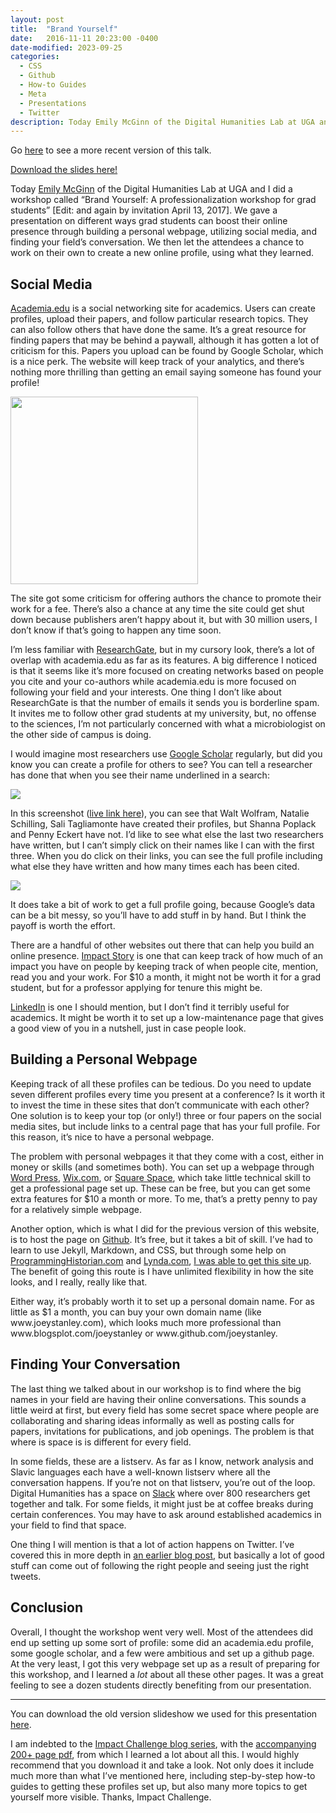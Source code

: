 ```yaml
---
layout: post
title:  "Brand Yourself"
date:   2016-11-11 20:23:00 -0400
date-modified: 2023-09-25
categories:
  - CSS
  - Github
  - How-to Guides
  - Meta
  - Presentations
  - Twitter
description: Today Emily McGinn of the Digital Humanities Lab at UGA and I did a professionalization workshop for grad students. We gave a presentation on different ways grad students can boost their online presence through building a personal webpage, utilizing social media, and finding your field's conversation. We then let the attendees a chance to work on their own to create a new online profile, using what they learned.
---
```


::: callout-note
Go [here](/blog/brand-yourself-2) to see a more recent version of this talk.<br/>
:::

::: callout-tip
[Download the slides here!](/downloads/170413-brand-yourself.pdf)
:::

Today [Emily McGinn](http://emilymcginn.com) of the Digital Humanities Lab at UGA and I did a workshop called "Brand Yourself: A professionalization workshop for grad students" \[Edit: and again by invitation April 13, 2017\]. We gave a presentation on different ways grad students can boost their online presence through building a personal webpage, utilizing social media, and finding your field's conversation. We then let the attendees a chance to work on their own to create a new online profile, using what they learned.

## Social Media

[Academia.edu](http://academia.edu) is a social networking site for academics. Users can create profiles, upload their papers, and follow particular research topics. They can also follow others that have done the same. It's a great resource for finding papers that may be behind a paywall, although it has gotten a lot of criticism for this. Papers you upload can be found by Google Scholar, which is a nice perk. The website will keep track of your analytics, and there's nothing more thrilling than getting an email saying someone has found your profile!

![](academia_email.png){fig-align="center" width="300"}

The site got some criticism for offering authors the chance to promote their work for a fee. There's also a chance at any time the site could get shut down because publishers aren't happy about it, but with 30 million users, I don't know if that's going to happen any time soon.

I'm less familiar with [ResearchGate](https://www.researchgate.net), but in my cursory look, there's a lot of overlap with academia.edu as far as its features. A big difference I noticed is that it seems like it's more focused on creating networks based on people you cite and your co-authors while academia.edu is more focused on following your field and your interests. One thing I don't like about ResearchGate is that the number of emails it sends you is borderline spam. It invites me to follow other grad students at my university, but, no offense to the sciences, I'm not particularly concerned with what a microbiologist on the other side of campus is doing.

I would imagine most researchers use [Google Scholar](https://scholar.google.com) regularly, but did you know you can create a profile for others to see? You can tell a researcher has done that when you see their name underlined in a search:

![](google_scholar.png){fig-align="center"}

In this screenshot ([live link here](https://scholar.google.com/scholar?hl=en&q=American+English%3A+dialects+and+variation&btnG=&as_sdt=1%2C11&as_sdtp=&oq=)), you can see that Walt Wolfram, Natalie Schilling, Sali Tagliamonte have created their profiles, but Shanna Poplack and Penny Eckert have not. I'd like to see what else the last two researchers have written, but I can't simply click on their names like I can with the first three. When you do click on their links, you can see the full profile including what else they have written and how many times each has been cited.

![](natalie_schilling.png){fig-align="center"}

It does take a bit of work to get a full profile going, because Google's data can be a bit messy, so you'll have to add stuff in by hand. But I think the payoff is worth the effort.

There are a handful of other websites out there that can help you build an online presence. [Impact Story](https://profiles.impactstory.org/about) is one that can keep track of how much of an impact you have on people by keeping track of when people cite, mention, read you and your work. For \$10 a month, it might not be worth it for a grad student, but for a professor applying for tenure this might be.

[LinkedIn](https://www.linkedin.com) is one I should mention, but I don't find it terribly useful for academics. It might be worth it to set up a low-maintenance page that gives a good view of you in a nutshell, just in case people look.

## Building a Personal Webpage

Keeping track of all these profiles can be tedious. Do you need to update seven different profiles every time you present at a conference? Is it worth it to invest the time in these sites that don't communicate with each other? One solution is to keep your top (or only!) three or four papers on the social media sites, but include links to a central page that has your full profile. For this reason, it's nice to have a personal webpage.

The problem with personal webpages it that they come with a cost, either in money or skills (and sometimes both). You can set up a webpage through [Word Press](https://wordpress.com), [Wix.com](http://www.wix.com), or [Square Space](https://www.squarespace.com), which take little technical skill to get a professional page set up. These can be free, but you can get some extra features for \$10 a month or more. To me, that's a pretty penny to pay for a relatively simple webpage.

Another option, which is what I did for the previous version of this website, is to host the page on [Github](https://github.com). It's free, but it takes a bit of skill. I've had to learn to use Jekyll, Markdown, and CSS, but through some help on [ProgrammingHistorian.com](http://programminghistorian.org/lessons/building-static-sites-with-jekyll-github-pages) and [Lynda.com](https://www.lynda.com), [I was able to get this site up](/blog/making-a-website-is-fun). The benefit of going this route is I have unlimited flexibility in how the site looks, and I really, really like that.

Either way, it's probably worth it to set up a personal domain name. For as little as \$1 a month, you can buy your own domain name (like [www.joeystanley.com]{style="white-space: nowrap;"}), which looks much more professional than [www.blogsplot.com/joeystanley]{style="white-space: nowrap;"} or [www.github.com/joeystanley]{style="white-space: nowrap;"}.

## Finding Your Conversation

The last thing we talked about in our workshop is to find where the big names in your field are having their online conversations. This sounds a little weird at first, but every field has some secret space where people are collaborating and sharing ideas informally as well as posting calls for papers, invitations for publications, and job openings. The problem is that where is space is is different for every field.

In some fields, these are a listserv. As far as I know, network analysis and Slavic languages each have a well-known listserv where all the conversation happens. If you're not on that listserv, you're out of the loop. Digital Humanities has a space on [Slack](https://slack.com) where over 800 researchers get together and talk. For some fields, it might just be at coffee breaks during certain conferences. You may have to ask around established academics in your field to find that space.

One thing I will mention is that a lot of action happens on Twitter. I've covered this in more depth in [an earlier blog post](/blog/the-importance-of-twitter), but basically a lot of good stuff can come out of following the right people and seeing just the right tweets.

## Conclusion

Overall, I thought the workshop went very well. Most of the attendees did end up setting up some sort of profile: some did an academia.edu profile, some google scholar, and a few were ambitious and set up a github page. At the very least, I got this very webpage set up as a result of preparing for this workshop, and I learned a *lot* about all these other pages. It was a great feeling to see a dozen students directly benefiting from our presentation.

------------------------------------------------------------------------

You can download the old version slideshow we used for this presentation [here](/downloads/161111-DigiLab-slides.pdf).

I am indebted to the [Impact Challenge blog series](http://blog.impactstory.org/category/impact-challenge/), with the [accompanying 200+ page pdf](http://blog.impactstory.org/research-impact-challenge-ebook/), from which I learned a lot about all this. I would highly recommend that you download it and take a look. Not only does it include much more than what I've mentioned here, including step-by-step how-to guides to getting these profiles set up, but also many more topics to get yourself more visible. Thanks, Impact Challenge.
